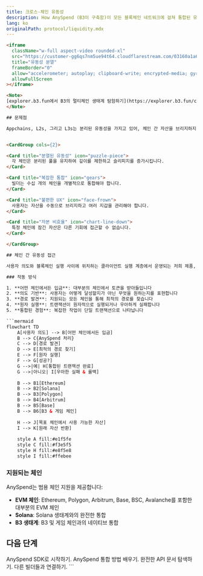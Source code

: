 ```yaml
---
title: 크로스-체인 유동성
description: How AnySpend (B3이 구축함)이 모든 블록체인 네트워크에 걸쳐 통합된 유동성 접근을 제공하기 위해 실행 계층을 추상화하는지
lang: ko
originalPath: protocol/liquidity.mdx
---
```

```html
<iframe
  className="w-full aspect-video rounded-xl"
  src="https://customer-gg6qs7nm5ue94t64.cloudflarestream.com/03160a1a61ac99b9003e44a2059c7dae/iframe?muted=true&loop=true&autoplay=true&poster=https%3A%2F%2Fcustomer-gg6qs7nm5ue94t64.cloudflarestream.com%2F03160a1a61ac99b9003e44a2059c7dae%2Fthumbnails%2Fthumbnail.jpg%3Ftime%3D%26height%3D600"
  title="유동성 분열"
  frameBorder="0"
  allow="accelerometer; autoplay; clipboard-write; encrypted-media; gyroscope; picture-in-picture"
  allowFullScreen
></iframe>

<Note>
[explorer.b3.fun에서 B3의 멀티체인 생태계 탐험하기](https://explorer.b3.fun/chains)
</Note>

## 문제점

Appchains, L2s, 그리고 L3s는 분리된 유동성을 가지고 있어, 체인 간 자산을 브리지하지 않고는 경험을 구축하기 어렵습니다.


<CardGroup cols={2}>

<Card title="분열된 유동성" icon="puzzle-piece">
  각 체인은 분리된 풀을 유지하여 깊이를 제한하고 슬리피지를 증가시킵니다.
</Card>

<Card title="복잡한 통합" icon="gears">
  빌더는 수십 개의 체인을 개별적으로 통합해야 합니다.
</Card>

<Card title="불편한 UX" icon="face-frown">
  사용자는 자산을 수동으로 브리지하고 여러 지갑을 관리해야 합니다.
</Card>

<Card title="자본 비효율" icon="chart-line-down">
  특정 체인에 잠긴 자산은 다른 기회에 접근할 수 없습니다.
</Card>

</CardGroup>

## 체인 간 유동성 접근

사용자 의도와 블록체인 실행 사이에 위치하는 클라이언트 실행 계층에서 운영되는 저희 제품, AnySpend에 의해 구동됩니다:

### 작동 방식

1. **어떤 체인에서든 입금**: 대부분의 체인에서 토큰을 받아들입니다
2. **의도 기반**: 사용자는 어떻게 달성할지가 아닌 무엇을 원하는지를 표현합니다
3. **경로 발견**: 지원되는 모든 체인을 통해 최적의 경로를 찾습니다
4. **원자 실행**: 트랜잭션이 원자적으로 실행되거나 우아하게 실패합니다
5. **통합된 경험**: 복잡한 작업이 단일 트랜잭션으로 나타납니다

```mermaid
flowchart TD
    A[사용자 의도] --> B[어떤 체인에서든 입금]
    B --> C{AnySpend 처리}
    C --> D[경로 발견]
    D --> E[최적의 경로 찾기]
    E --> F[원자 실행]
    F --> G[성공?]
    G -->|예| H[통합된 트랜잭션 완료]
    G -->|아니오| I[우아한 실패 & 롤백]
    
    B --> B1[Ethereum]
    B --> B2[Solana]
    B --> B3[Polygon]
    B --> B4[Arbitrum]
    B --> B5[Base]
    B --> B6[B3 & 게임 체인]
    
    H --> J[목표 체인에서 사용 가능한 자산]
    I --> K[원래 자산 반환]
    
    style A fill:#e1f5fe
    style C fill:#f3e5f5
    style H fill:#e8f5e8
    style I fill:#ffebee
```

### 지원되는 체인

AnySpend는 범용 체인 지원을 제공합니다:

- **EVM 체인**: Ethereum, Polygon, Arbitrum, Base, BSC, Avalanche를 포함한 대부분의 EVM 체인
- **Solana**: Solana 생태계와의 완전한 통합
- **B3 생태계**: B3 및 게임 체인과의 네이티브 통합

## 다음 단계

<CardGroup cols={2}>

<Card title="AnySpend 시도하기" icon="rocket" href="/anyspend/introduction">
  AnySpend SDK로 시작하기.
</Card>

<Card title="통합 가이드" icon="book" href="/anyspend/installation">
  AnySpend 통합 방법 배우기.
</Card>

<Card title="API 참조" icon="code" href="/anyspend/api-reference/introduction">
  완전한 API 문서 탐색하기.
</Card>

<Card title="Discord에 가입하기" icon="discord" href="https://discord.gg/b3dotfun">
  다른 빌더들과 연결하기.
</Card>

</CardGroup>
```
